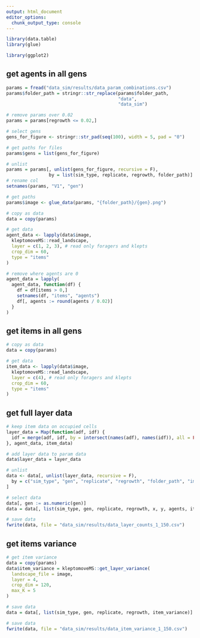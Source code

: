 ```yaml
---
output: html_document
editor_options: 
  chunk_output_type: console
---
```


```r
library(data.table)
library(glue)

library(ggplot2)
```

## get agents in all gens

```r
params = fread("data_sim/results/data_param_combinations.csv")
params$folder_path = stringr::str_replace(params$folder_path,
                                          "data", 
                                          "data_sim")

# remove params over 0.02
params = params[regrowth <= 0.02,]

# select gens
gens_for_figure <- stringr::str_pad(seq(100), width = 5, pad = "0")

# get paths for files 
params$gens = list(gens_for_figure)

# unlist
params = params[, unlist(gens_for_figure, recursive = F),
                by = list(sim_type, replicate, regrowth, folder_path)]
# rename col
setnames(params, "V1", "gen")

# get paths
params$image <- glue_data(params, "{folder_path}/{gen}.png")

# copy as data
data = copy(params)

# get data
agent_data <- lapply(data$image,
  kleptomoveMS::read_landscape,
  layer = c(1, 2, 3), # read only foragers and klepts
  crop_dim = 60,
  type = "items"
)

# remove where agents are 0
agent_data = lapply(
  agent_data, function(df) {
    df = df[items > 0,]
    setnames(df, "items", "agents")
    df[, agents := round(agents / 0.02)]
  }
)
```

## get items in all gens

```r
# copy as data
data = copy(params)

# get data
item_data <- lapply(data$image,
  kleptomoveMS::read_landscape,
  layer = c(4), # read only foragers and klepts
  crop_dim = 60,
  type = "items"
)
```

## get full layer data

```r
# keep item data on occupied cells
layer_data = Map(function(adf, idf) {
  idf = merge(adf, idf, by = intersect(names(adf), names(idf)), all = FALSE)
}, agent_data, item_data)

# add layer data to param data
data$layer_data = layer_data

# unlist
data <- data[, unlist(layer_data, recursive = F),
  by = c("sim_type", "gen", "replicate", "regrowth", "folder_path", "image")
]

# select data
data[, gen := as.numeric(gen)]
data = data[, list(sim_type, gen, replicate, regrowth, x, y, agents, items)]

# save data
fwrite(data, file = "data_sim/results/data_layer_counts_1_150.csv")
```

## get items variance

```r
# get item variance
data = copy(params)
data$item_variance = kleptomoveMS::get_layer_variance(
  landscape_file = image,
  layer = 4,
  crop_dim = 120,
  max_K = 5
)

# save data
data = data[, list(sim_type, gen, replicate, regrowth, item_variance)]

# save data
fwrite(data, file = "data_sim/results/data_item_variance_1_150.csv")
```

